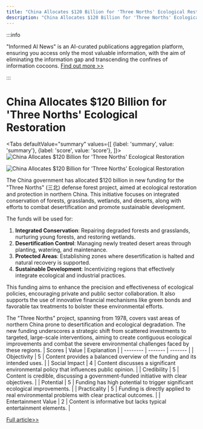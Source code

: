 ```yaml
---
title: "China Allocates $120 Billion for 'Three Norths' Ecological Restoration"
description: "China Allocates $120 Billion for 'Three Norths' Ecological Restoration"
---
```



:::info

"Informed AI News" is an AI-curated publications aggregation platform, ensuring you access only the most valuable information, with the aim of eliminating the information gap and transcending the confines of information cocoons.  [Find out more >>](/docs/guides)

:::

# China Allocates $120 Billion for 'Three Norths' Ecological Restoration


<Tabs
	defaultValue="summary"
	values={[
	{label: 'summary', value: 'summary'},
	{label: 'score', value: 'score'},
]}>
<TabItem value="summary">
<img
  src="https://image.informedainews.com/2024/06/Soc-gbr-1717494763-0.jpg"
  alt="China Allocates $120 Billion for 'Three Norths' Ecological Restoration"
/>

<img
  src="https://image.informedainews.com/2024/06/Soc-T3E-1717494763-1.jpg"
  alt="China Allocates $120 Billion for 'Three Norths' Ecological Restoration"
/>



The China government has allocated $120 billion in new funding for the "Three Norths" (三北) defense forest project, aimed at ecological restoration and protection in northern China. This initiative focuses on integrated conservation of forests, grasslands, wetlands, and deserts, along with efforts to combat desertification and promote sustainable development.

The funds will be used for:
1. **Integrated Conservation**: Repairing degraded forests and grasslands, nurturing young forests, and restoring wetlands.
2. **Desertification Control**: Managing newly treated desert areas through planting, watering, and maintenance.
3. **Protected Areas**: Establishing zones where desertification is halted and natural recovery is supported.
4. **Sustainable Development**: Incentivizing regions that effectively integrate ecological and industrial practices.

This funding aims to enhance the precision and effectiveness of ecological policies, encouraging private and public sector collaboration. It also supports the use of innovative financial mechanisms like green bonds and favorable tax treatments to bolster these environmental efforts.

The "Three Norths" project, spanning from 1978, covers vast areas of northern China prone to desertification and ecological degradation. The new funding underscores a strategic shift from scattered investments to targeted, large-scale interventions, aiming to create contiguous ecological improvements and combat the severe environmental challenges faced by these regions.
</TabItem>
<TabItem value="score">
	| Scores     | Value   | Explanation |
	| -------- | ------- | ------- |
	| Objectivity  | 5    | Content provides a balanced overview of the funding and its intended uses.    |
	| Social Impact | 4     | Content discusses a significant environmental policy that influences public opinion.    |
	| Credibility    | 5    | Content is credible, discussing a government-funded initiative with clear objectives.    |
	| Potential    | 5    | Funding has high potential to trigger significant ecological improvements.    |
	| Practicality    | 5    | Funding is directly applied to real environmental problems with clear practical outcomes.    |
	| Entertainment Value    | 2    | Content is informative but lacks typical entertainment elements.    |
</TabItem>
</Tabs>

[Full article>>](https://www.yicai.com/news/102136500.html)
